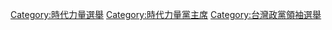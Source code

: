 [[Category:時代力量選舉|Category:時代力量選舉]]
[[Category:時代力量黨主席|Category:時代力量黨主席]]
[[Category:台灣政黨領袖選舉|Category:台灣政黨領袖選舉]]